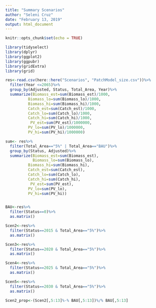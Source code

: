```yaml
---
title: "Summary Scenarios"
author: "Seleni Cruz"
date: "February 13, 2019"
output: html_document
---
```


```r
knitr::opts_chunk$set(echo = TRUE)
```

```r
library(tidyselect)
library(dplyr)
library(ggplot2)
library(ggpubr)
library(gridExtra)
library(grid)

res<-read.csv(here::here("Scenarios", "PatchModel_size.csv"))%>%
  filter(Year <=2065)%>%
  group_by(Adjusted, Status, Total_Area, Year)%>%
  summarize(Biomass_est=sum(Biomass_est)/1000, 
          Biomass_lo=sum(Biomass_lo)/1000, 
          Biomass_hi=sum(Biomass_hi)/1000,
          Catch_est=sum(Catch_est)/1000,
          Catch_lo=sum(Catch_lo)/1000, 
          Catch_hi=sum(Catch_hi)/1000, 
           PV_est=sum(PV_est)/1000000,
          PV_lo=sum(PV_lo)/1000000, 
          PV_hi=sum(PV_hi)/1000000)

sum<- res%>%
  filter(Total_Area=="5%" | Total_Area=="BAU")%>%
  group_by(Status, Adjusted)%>%
  summarize(Biomass_est=sum(Biomass_est), 
            Biomass_lo=sum(Biomass_lo), 
          Biomass_hi=sum(Biomass_hi),
          Catch_est=sum(Catch_est),
          Catch_lo=sum(Catch_lo), 
          Catch_hi=sum(Catch_hi), 
           PV_est=sum(PV_est),
          PV_lo=sum(PV_lo), 
          PV_hi=sum(PV_hi))


BAU<-res%>%
  filter(Status==0)%>%
  as.matrix()

Scen2<-res%>%
  filter(Status==2015 & Total_Area=="5%")%>%
  as.matrix()

Scen3<-res%>%
  filter(Status==2020 & Total_Area=="5%")%>%
  as.matrix()

Scen4<-res%>%
  filter(Status==2025 & Total_Area=="5%")%>%
  as.matrix()

Scen5<-res%>%
  filter(Status==2030 & Total_Area=="5%")%>%
  as.matrix()

Scen2_prop<-(Scen2[,5:13]%-% BAU[,5:13])%/% BAU[,5:13]

```


